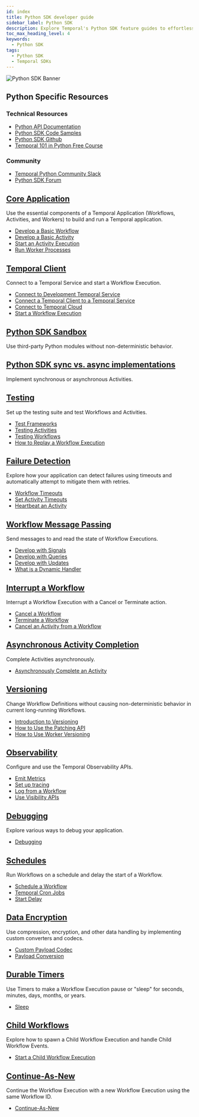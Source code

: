 ```yaml
---
id: index
title: Python SDK developer guide
sidebar_label: Python SDK
description: Explore Temporal's Python SDK feature guides to effortlessly develop, test, and manage Temporal Applications. Master Workflows, Activities, Workers, Failure Detection, and more!
toc_max_heading_level: 4
keywords:
  - Python SDK
tags:
  - Python SDK
  - Temporal SDKs
---
```



![Python SDK Banner](/img/assets/banner-python-temporal.png)

<div className="resources-card">
  <h2>Python Specific Resources</h2>
  <div className="resources-content">
    <div className="resources-section">
      <h3>Technical Resources</h3>
      <ul>
        <li><a href="https://python.temporal.io">Python API Documentation</a></li>
        <li><a href="https://github.com/temporalio/samples-python">Python SDK Code Samples</a></li>
        <li><a href="https://github.com/temporalio/sdk-python">Python SDK Github</a></li>
        <li><a href="https://learn.temporal.io/courses/temporal_101/python/">Temporal 101 in Python Free Course</a></li>
      </ul>
    </div>
    <div className="resources-section">
      <h3>Community</h3>
      <ul>
        <li><a href="https://app.slack.com/client/TNWA8QCGZ">Temporal Python Community Slack</a></li>
        <li><a href="https://community.temporal.io/tag/python-sdk">Python SDK Forum</a></li>
      </ul>
    </div>
  </div>
</div>

<div className="feature-grid">
  <div className="feature-card">
    <h2><a href="/develop/python/core-application">Core Application</a></h2>
    <p>Use the essential components of a Temporal Application (Workflows, Activities, and Workers) to build and run a Temporal application.</p>
    <ul>
      <li><a href="/develop/python/core-application#develop-workflows">Develop a Basic Workflow</a></li>
      <li><a href="/develop/python/core-application#develop-activities">Develop a Basic Activity</a></li>
      <li><a href="/develop/python/core-application#activity-execution">Start an Activity Execution</a></li>
      <li><a href="/develop/python/core-application#run-a-dev-worker">Run Worker Processes</a></li>
    </ul>
  </div>

<div className="feature-card">
    <h2><a href="/develop/python/temporal-clients">Temporal Client</a></h2>
    <p>Connect to a Temporal Service and start a Workflow Execution.</p>
    <ul>
      <li><a href="/develop/python/temporal-clients#connect-to-development-service">Connect to Development Temporal Service</a></li>
      <li><a href="/develop/python/temporal-clients#connect-to-a-dev-cluster">Connect a Temporal Client to a Temporal Service</a></li>
      <li><a href="/develop/python/temporal-clients#connect-to-temporal-cloud">Connect to Temporal Cloud</a></li>
      <li><a href="/develop/python/temporal-clients#start-workflow-execution">Start a Workflow Execution</a></li>
    </ul>
  </div>

<div className="feature-card">
    <h2><a href="/develop/python/python-sdk-sandbox">Python SDK Sandbox</a></h2>
    <p>Use third-party Python modules without non-deterministic behavior.</p>
  </div>

<div className="feature-card">
    <h2><a href="/develop/python/python-sdk-sync-vs-async">Python SDK sync vs. async implementations</a></h2>
    <p>Implement synchronous or asynchronous Activities.</p>
  </div>

<div className="feature-card">
    <h2><a href="/develop/python/testing-suite">Testing</a></h2>
    <p>Set up the testing suite and test Workflows and Activities.</p>
    <ul>
      <li><a href="/develop/python/testing-suite#test-frameworks">Test Frameworks</a></li>
      <li><a href="/develop/python/testing-suite#test-activities">Testing Activities</a></li>
      <li><a href="/develop/python/testing-suite#test-workflows">Testing Workflows</a></li>
      <li><a href="/develop/python/testing-suite#replay">How to Replay a Workflow Execution</a></li>
    </ul>
  </div>

<div className="feature-card">
    <h2><a href="/develop/python/failure-detection">Failure Detection</a></h2>
    <p>Explore how your application can detect failures using timeouts and automatically attempt to mitigate them with retries.</p>
    <ul>
      <li><a href="/develop/python/failure-detection#workflow-timeouts">Workflow Timeouts</a></li>
      <li><a href="/develop/python/failure-detection#activity-timeouts">Set Activity Timeouts</a></li>
      <li><a href="/develop/python/failure-detection#activity-heartbeats">Heartbeat an Activity</a></li>
    </ul>
  </div>

<div className="feature-card">
    <h2><a href="/develop/python/message-passing">Workflow Message Passing</a></h2>
    <p>Send messages to and read the state of Workflow Executions.</p>
    <ul>
      <li><a href="/develop/python/message-passing#signals">Develop with Signals</a></li>
      <li><a href="/develop/python/message-passing#queries">Develop with Queries</a></li>
      <li><a href="/develop/python/message-passing#updates">Develop with Updates</a></li>
      <li><a href="/develop/python/message-passing#dynamic-handler">What is a Dynamic Handler</a></li>
    </ul>
  </div>

<div className="feature-card">
    <h2><a href="/develop/python/cancellation">Interrupt a Workflow</a></h2>
    <p>Interrupt a Workflow Execution with a Cancel or Terminate action.</p>
    <ul>
      <li><a href="/develop/python/cancellation#cancellation">Cancel a Workflow</a></li>
      <li><a href="/develop/python/cancellation#termination">Terminate a Workflow</a></li>
      <li><a href="/develop/python/cancellation#cancel-activity">Cancel an Activity from a Workflow</a></li>
    </ul>
  </div>

<div className="feature-card">
    <h2><a href="/develop/python/asynchronous-activity-completion">Asynchronous Activity Completion</a></h2>
    <p>Complete Activities asynchronously.</p>
    <ul>
      <li><a href="/develop/python/asynchronous-activity-completion">Asynchronously Complete an Activity</a></li>
    </ul>
  </div>

<div className="feature-card">
    <h2><a href="/develop/python/versioning">Versioning</a></h2>
    <p>Change Workflow Definitions without causing non-deterministic behavior in current long-running Workflows.</p>
    <ul>
      <li><a href="/develop/python/versioning#introduction-to-versioning">Introduction to Versioning</a></li>
      <li><a href="/develop/python/versioning#python-sdk-patching-api">How to Use the Patching API</a></li>
      <li><a href="/develop/python/versioning#worker-versioning">How to Use Worker Versioning</a></li>
    </ul>
  </div>

<div className="feature-card">
    <h2><a href="/develop/python/observability">Observability</a></h2>
    <p>Configure and use the Temporal Observability APIs.</p>
    <ul>
      <li><a href="/develop/python/observability#metrics">Emit Metrics</a></li>
      <li><a href="/develop/python/observability#tracing">Set up tracing</a></li>
      <li><a href="/develop/python/observability#logging">Log from a Workflow</a></li>
      <li><a href="/develop/python/observability#visibility">Use Visibility APIs</a></li>
    </ul>
  </div>

<div className="feature-card">
    <h2><a href="/develop/python/debugging">Debugging</a></h2>
    <p>Explore various ways to debug your application.</p>
    <ul>
      <li><a href="/develop/python/debugging">Debugging</a></li>
    </ul>
  </div>

<div className="feature-card">
    <h2><a href="/develop/python/schedules">Schedules</a></h2>
    <p>Run Workflows on a schedule and delay the start of a Workflow.</p>
    <ul>
      <li><a href="/develop/python/schedules#schedule-a-workflow">Schedule a Workflow</a></li>
      <li><a href="/develop/python/schedules#temporal-cron-jobs">Temporal Cron Jobs</a></li>
      <li><a href="/develop/python/schedules#start-delay">Start Delay</a></li>
    </ul>
  </div>

<div className="feature-card">
    <h2><a href="/develop/python/converters-and-encryption">Data Encryption</a></h2>
    <p>Use compression, encryption, and other data handling by implementing custom converters and codecs.</p>
    <ul>
      <li><a href="/develop/python/converters-and-encryption#custom-payload-codec">Custom Payload Codec</a></li>
      <li><a href="/develop/python/converters-and-encryption#payload-conversion">Payload Conversion</a></li>
    </ul>
  </div>

<div className="feature-card">
    <h2><a href="/develop/python/timers">Durable Timers</a></h2>
    <p>Use Timers to make a Workflow Execution pause or "sleep" for seconds, minutes, days, months, or years.</p>
    <ul>
      <li><a href="/develop/python/timers">Sleep</a></li>
    </ul>
  </div>

<div className="feature-card">
    <h2><a href="/develop/python/child-workflows">Child Workflows</a></h2>
    <p>Explore how to spawn a Child Workflow Execution and handle Child Workflow Events.</p>
    <ul>
      <li><a href="/develop/python/child-workflows">Start a Child Workflow Execution</a></li>
    </ul>
  </div>

<div className="feature-card">
    <h2><a href="/develop/python/continue-as-new">Continue-As-New</a></h2>
    <p>Continue the Workflow Execution with a new Workflow Execution using the same Workflow ID.</p>
    <ul>
      <li><a href="/develop/python/continue-as-new">Continue-As-New</a></li>
    </ul>
  </div>
</div>

<style>
{`
  .resources-card {
    background: var(--ifm-color-emphasis-100);
    border: 1px solid var(--ifm-color-emphasis-300);
    border-radius: 8px;
    padding: 1.5rem;
    margin: 2rem 0;
    box-shadow: 0 1px 2px rgba(0, 0, 0, 0.05);
  }

  .resources-card h2 {
    margin-top: 0;
    color: var(--ifm-color-emphasis-800);
  }

  .resources-content {
    display: flex;
    gap: 2rem;
  }

  .resources-section {
    flex: 1;
  }

  .resources-section h3 {
    color: var(--ifm-color-emphasis-700);
    font-size: 1.1rem;
    margin-bottom: 1rem;
  }

  .resources-section ul {
    list-style: none;
    padding: 0;
    margin: 0;
  }

  .resources-section li {
    margin-bottom: 0.5rem;
  }

  .feature-grid {
    display: grid;
    grid-template-columns: repeat(auto-fill, minmax(300px, 1fr));
    gap: 1.5rem;
    margin: 2rem 0;
  }

  .feature-card {
    background: var(--ifm-color-emphasis-0);
    border: 1px solid var(--ifm-color-emphasis-300);
    border-radius: 8px;
    padding: 1.5rem;
    transition: all 0.5s cubic-bezier(0.4, 0, 0.2, 1);
    box-shadow: 0 1px 2px rgba(0, 0, 0, 0.05);
  }

  .feature-card:hover {
    border-color: var(--ifm-color-primary);
    box-shadow: 0 3px 10px rgba(0, 0, 0, 0.08);
    transform: translateY(-2px);
  }

  [data-theme='dark'] .feature-card {
    border-color: var(--ifm-color-emphasis-200);
    box-shadow: 0 1px 2px rgba(0, 0, 0, 0.1);
  }

  [data-theme='dark'] .feature-card:hover {
    box-shadow: 0 3px 10px rgba(0, 0, 0, 0.2);
  }

  .feature-card h2 {
    font-size: 1.25rem;
    margin-top: 0;
    margin-bottom: 1rem;
    color: var(--ifm-color-emphasis-900);
  }

  .feature-card h2 a {
    color: inherit;
    text-decoration: none;
    transition: color 0.5s cubic-bezier(0.4, 0, 0.2, 1);
  }

  .feature-card h2 a:hover {
    color: var(--ifm-color-primary);
  }

  .feature-card p {
    color: var(--ifm-color-emphasis-700);
    font-size: 0.95rem;
    margin-bottom: 1rem;
    line-height: 1.5;
  }

  .feature-card ul {
    list-style: none;
    padding: 0;
    margin: 0;
  }

  .feature-card li {
    margin-bottom: 0.5rem;
  }

  .feature-card li a {
    color: var(--ifm-color-emphasis-800);
    text-decoration: none;
    font-size: 0.9rem;
    display: inline-block;
    position: relative;
    transition: color 0.5s cubic-bezier(0.4, 0, 0.2, 1);
  }

  .feature-card li a:hover {
    color: var(--ifm-color-primary);
  }

  .feature-card li a::after {
    content: '';
    position: absolute;
    width: 100%;
    height: 1px;
    bottom: -1px;
    left: 0;
    background-color: var(--ifm-color-primary);
    transform: scaleX(0);
    transform-origin: bottom right;
    transition: transform 0.6s cubic-bezier(0.4, 0, 0.2, 1);
  }

  .feature-card li a:hover::after {
    transform: scaleX(1);
    transform-origin: bottom left;
  }

  @media (max-width: 768px) {
    .resources-content {
      flex-direction: column;
      gap: 1rem;
    }

    .feature-grid {
      grid-template-columns: 1fr;
    }
  }

  [data-theme='dark'] .resources-card {
    border-color: var(--ifm-color-emphasis-200);
    box-shadow: 0 1px 2px rgba(0, 0, 0, 0.1);
  }
`}
</style>

